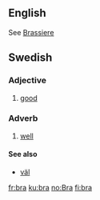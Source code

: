 ==English==

See [[Brassiere]]

==Swedish==
{{sv-adj|bra|bra|bra|bra|bättre|bäste|bästa|bäst}}
===Adjective===

# [[good]]

===Adverb===
#[[well]]

====See also====
*[[väl]]
[[fr:bra]]
[[ku:bra]]
[[no:Bra]]
[[fi:bra]]